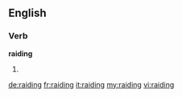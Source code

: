 ==English==

===Verb===
'''raiding'''

# {{present participle of|[[raid]]}}

[[de:raiding]]
[[fr:raiding]]
[[it:raiding]]
[[my:raiding]]
[[vi:raiding]]